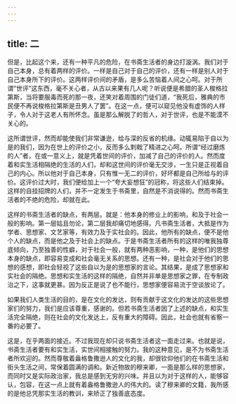 ```yaml
---
---
---
```

title: 二
---



但是，比起这个来，还有一种平凡的危险，在书斋生活者的身边打漩涡。我们对于自己本身，总有着两样的评价。一样是自己对于自己的评价，还有一样是别人对于自己本身所下的评价。这两样评价间的矛盾，是多么苦恼着人间之心呵。对于所谓“世评”这东西，毫不关心者，从古以来果有几人呢？听说便是希腊的圣人梭格拉第斯，当将要服毒而死的那一夜，还笑对着周围的门徒们道，“我死后，雅典的市民便不再说梭格拉第斯是丑男人了罢”。在这一点，便可以窥见他没有虚饰的人样子，令人对于这老人有所怀念。虽是那么解脱了的哲人，对于世评，也是不能漠不关心的。

这所谓世评，然而却能使我们非常谦逊，给与深的反省的机缘。动辄易陷于自以为是的我们，因为在世上的评价之小，反而多么刺戟了精进之心呵。所谓“经过磨炼的人”者，在或一意义上，就是凭着世间的评价，加减了自己的评价的人。然而度着和实生活相隔绝的生活的人们，却和这世间的评价毫无交涉，一生只是正视着自己的内心。所以他对于自己本身，只有惟一无二的评价，好坏都是自己所给与的评价。这评价过大时，我们便给加上一个“夸大妄想狂”的冠称，将这些人们结束掉。这样的自挂招牌的人们，并不一定发生于书斋里，自然是不消说得的。然而书斋生活者的不绝的危险，却就在此。

这样的书斋生活者的缺点，有两层。就是：他本身的修业上的影响，和及于社会一般的影响。第一层姑且勿论，第二层我却痛切地感得。凡书斋生活者，大抵是作为学者、思想家、文艺家等，有效力及于实社会的。因此，他所有的缺点，便不是他个人的缺点，而是他之及于社会上的缺点。于是书斋生活者所有的这样的唯我独尊底倾向，乃至独善的性癖，对于社会一般，就有两种恶影响，一种，是他们的思想本身的缺点，即容易变成和社会毫无关系的思想。还有一种，是社会对于他们的思想的感想，即社会轻视了这些自以为是的思想家的言论。其结果，是成了思想家和实社会的隔绝。思想和实生活的这样的隔绝，自然并非单是思想家之罪，在专制政治之下，这事就更甚。因为反正是说了也不能行，思想家便容易流于空谈放论了。

如果我们人类生活的目的，是在文化的发达，则有贡献于这文化的发达的这些思想家们的努力，我们是应该尊重，感谢的。但若书斋生活者因了上述的缺点，和实生活完全隔绝，则在社会的文化发达上，反有重大的障碍。因此，社会也就有省察一番的必要了。

这是，在乎两面的接近。不过我现在却只说书斋生活者这一面走过来。也就是说，书斋生活者要有和实生活，实世间相接触的努力。我的这种意见，是不为书斋生活者所欢迎的。然而尊敬着盎格鲁撒逊人的文化的我，却很钦仰他们的在书斋生活和街头生活之间，常保着圆满的调和。新近物故的穆来卿，一面是那么样的思想家，而同时又是实际政治家，我总是感到无穷的兴味。并且以为对于这样的人，能够容认，包容，在这一点上就有着盎格鲁撒逊人的伟大的。读了穆来卿的文籍，我所感的是他总凭那实生活的教训，来矫正了独善底态度。